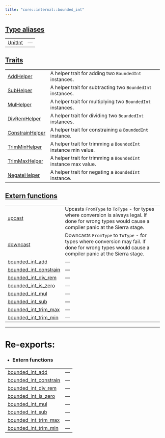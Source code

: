 ```yaml
---
title: "core::internal::bounded_int"
---
```





## [Type aliases](./core-internal-bounded_int-type_aliases)

| | |
|:---|:---|
| [UnitInt](./core-internal-bounded_int-UnitInt) | — |

## [Traits](./core-internal-bounded_int-traits)

| | |
|:---|:---|
| [AddHelper](./core-internal-bounded_int-AddHelper) | A helper trait for adding two `BoundedInt`  instances. |
| [SubHelper](./core-internal-bounded_int-SubHelper) | A helper trait for subtracting two `BoundedInt`  instances. |
| [MulHelper](./core-internal-bounded_int-MulHelper) | A helper trait for multiplying two `BoundedInt`  instances. |
| [DivRemHelper](./core-internal-bounded_int-DivRemHelper) | A helper trait for dividing two `BoundedInt`  instances. |
| [ConstrainHelper](./core-internal-bounded_int-ConstrainHelper) | A helper trait for constraining a `BoundedInt`  instance. |
| [TrimMinHelper](./core-internal-bounded_int-TrimMinHelper) | A helper trait for trimming a `BoundedInt`  instance min value. |
| [TrimMaxHelper](./core-internal-bounded_int-TrimMaxHelper) | A helper trait for trimming a `BoundedInt`  instance max value. |
| [NegateHelper](./core-internal-bounded_int-NegateHelper) | A helper trait for negating a `BoundedInt`  instance. |

## [Extern functions](./core-internal-bounded_int-extern_functions)

| | |
|:---|:---|
| [upcast](./core-internal-bounded_int-upcast) | Upcasts `FromType`  to `ToType`  - for types where conversion is always legal. If done for wrong types would cause a compiler panic at the Sierra stage. |
| [downcast](./core-internal-bounded_int-downcast) | Downcasts `FromType`  to `ToType`  - for types where conversion may fail. If done for wrong types would cause a compiler panic at the Sierra stage. |
| [bounded_int_add](./core-internal-bounded_int-bounded_int_add) | — |
| [bounded_int_constrain](./core-internal-bounded_int-bounded_int_constrain) | — |
| [bounded_int_div_rem](./core-internal-bounded_int-bounded_int_div_rem) | — |
| [bounded_int_is_zero](./core-internal-bounded_int-bounded_int_is_zero) | — |
| [bounded_int_mul](./core-internal-bounded_int-bounded_int_mul) | — |
| [bounded_int_sub](./core-internal-bounded_int-bounded_int_sub) | — |
| [bounded_int_trim_max](./core-internal-bounded_int-bounded_int_trim_max) | — |
| [bounded_int_trim_min](./core-internal-bounded_int-bounded_int_trim_min) | — |


---
 
# Re-exports: 

 - ### Extern functions

| | |
|:---|:---|
| [bounded_int_add](./core-internal-bounded_int-bounded_int_add) | — |
| [bounded_int_constrain](./core-internal-bounded_int-bounded_int_constrain) | — |
| [bounded_int_div_rem](./core-internal-bounded_int-bounded_int_div_rem) | — |
| [bounded_int_is_zero](./core-internal-bounded_int-bounded_int_is_zero) | — |
| [bounded_int_mul](./core-internal-bounded_int-bounded_int_mul) | — |
| [bounded_int_sub](./core-internal-bounded_int-bounded_int_sub) | — |
| [bounded_int_trim_max](./core-internal-bounded_int-bounded_int_trim_max) | — |
| [bounded_int_trim_min](./core-internal-bounded_int-bounded_int_trim_min) | — |



